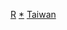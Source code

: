 {{asbox
| image     = Shinkansen 700T.jpg
| pix       = 40
| subject   = 
| qualifier = 與[[台灣鐵路運輸]]相關
| category  = 台灣鐵路小作品
| tempsort  =  
| name      = Template:TW-rail-stub
| note = （[[Portal:鐵路|主題鐵路]]／[[Wikipedia:專題/鐵道|專題鐵路]]）
}}
<noinclude>
[[Category:台灣小作品模板|R]]
[[Category:台灣鐵路模板|*]]
[[Category:鐵路小作品模板|Taiwan]]

</noinclude>